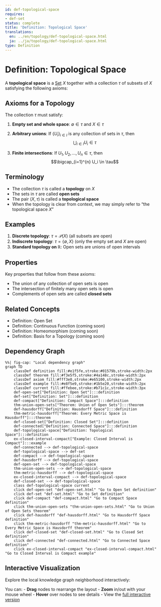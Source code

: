 ```yaml
---
id: def-topological-space
requires:
- def-set
status: complete
title: 'Definition: Topological Space'
translations:
  en: ../en/topology/def-topological-space.html
  ja: ../ja/topology/def-topological-space.html
type: Definition
---
```


# Definition: Topological Space {#def-topological-space}

A **topological space** is a [Set](../logic-set-theory/def-set.qmd) $X$ together with a collection $\tau$ of subsets of $X$ satisfying the following axioms:

## Axioms for a Topology

The collection $\tau$ must satisfy:

1. **Empty set and whole space**: $\emptyset \in \tau$ and $X \in \tau$

2. **Arbitrary unions**: If $\{U_i\}_{i \in I}$ is any collection of sets in $\tau$, then
   $$\bigcup_{i \in I} U_i \in \tau$$

3. **Finite intersections**: If $U_1, U_2, \ldots, U_n \in \tau$, then
   $$\bigcap_{i=1}^{n} U_i \in \tau$$

## Terminology

- The collection $\tau$ is called a **topology** on $X$
- The sets in $\tau$ are called **open sets**
- The pair $(X, \tau)$ is called a **topological space**
- When the topology is clear from context, we may simply refer to "the topological space $X$"

## Examples

1. **Discrete topology**: $\tau = \mathcal{P}(X)$ (all subsets are open)
2. **Indiscrete topology**: $\tau = \{\emptyset, X\}$ (only the empty set and $X$ are open)
3. **Standard topology on $\mathbb{R}$**: Open sets are unions of open intervals

## Properties

Key properties that follow from these axioms:

- The union of any collection of open sets is open
- The intersection of finitely many open sets is open
- Complements of open sets are called **closed sets**

## Related Concepts

- Definition: Open Set
- Definition: Continuous Function (coming soon)
- Definition: Homeomorphism (coming soon)
- Definition: Basis for a Topology (coming soon)

## Dependency Graph

```mermaid
%%| fig-cap: "Local dependency graph"
graph TD
    classDef definition fill:#e1f5fe,stroke:#01579b,stroke-width:2px
    classDef theorem fill:#f3e5f5,stroke:#4a148c,stroke-width:2px
    classDef axiom fill:#fff3e0,stroke:#e65100,stroke-width:2px
    classDef example fill:#e8f5e9,stroke:#1b5e20,stroke-width:2px
    classDef current fill:#ffebee,stroke:#b71c1c,stroke-width:3px
    def-open-set["Definition: Open Set"]:::definition
    def-set["Definition: Set"]:::definition
    def-compact["Definition: Compact Space"]:::definition
    thm-union-open-sets["Theorem: Union of Open Sets"]:::theorem
    def-hausdorff["Definition: Hausdorff Space"]:::definition
    thm-metric-hausdorff["Theorem: Every Metric Space is Hausdorff"]:::theorem
    def-closed-set["Definition: Closed Set"]:::definition
    def-connected["Definition: Connected Space"]:::definition
    def-topological-space["Definition: Topological Space"]:::definition
    ex-closed-interval-compact["Example: Closed Interval is Compact"]:::example
    def-connected --> def-topological-space
    def-topological-space --> def-set
    def-compact --> def-topological-space
    def-hausdorff --> def-topological-space
    def-open-set --> def-topological-space
    thm-union-open-sets --> def-topological-space
    thm-metric-hausdorff --> def-topological-space
    ex-closed-interval-compact --> def-topological-space
    def-closed-set --> def-topological-space
    class def-topological-space current
    click def-open-set "def-open-set.html" "Go to Open Set definition"
    click def-set "def-set.html" "Go to Set definition"
    click def-compact "def-compact.html" "Go to Compact Space definition"
    click thm-union-open-sets "thm-union-open-sets.html" "Go to Union of Open Sets theorem"
    click def-hausdorff "def-hausdorff.html" "Go to Hausdorff Space definition"
    click thm-metric-hausdorff "thm-metric-hausdorff.html" "Go to Every Metric Space is Hausdorff theorem"
    click def-closed-set "def-closed-set.html" "Go to Closed Set definition"
    click def-connected "def-connected.html" "Go to Connected Space definition"
    click ex-closed-interval-compact "ex-closed-interval-compact.html" "Go to Closed Interval is Compact example"
```

## Interactive Visualization

Explore the local knowledge graph neighborhood interactively:

::: {.graph-viz data-id="def-topological-space" data-width="700" data-height="500"}
:::

You can:
- **Drag** nodes to rearrange the layout
- **Zoom** in/out with your mouse wheel
- **Hover** over nodes to see details
- View the [full interactive version](../../output/interactive/def-topological-space.html){target="_blank"}
